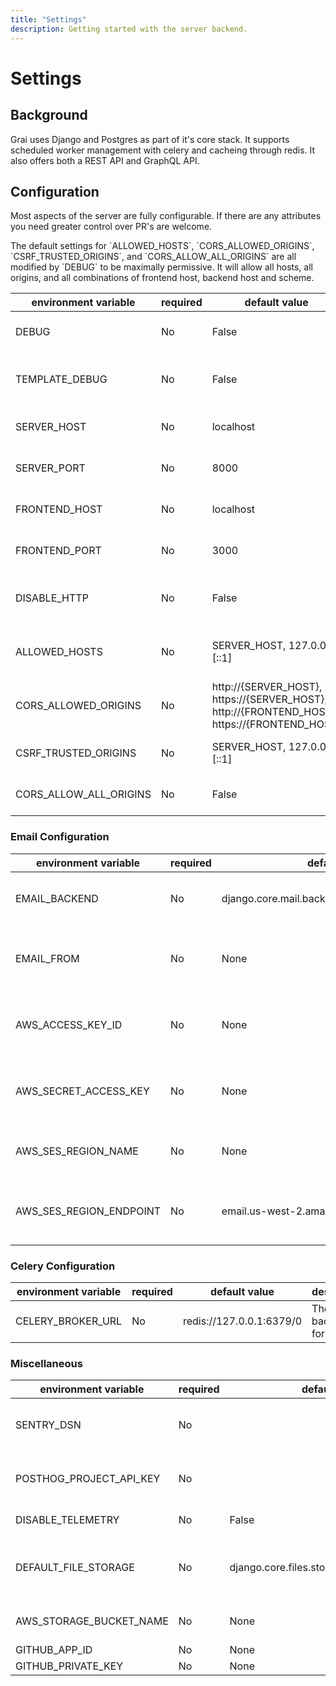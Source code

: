 ```yaml
---
title: "Settings"
description: Getting started with the server backend.
---
```



# Settings

## Background

Grai uses Django and Postgres as part of it's core stack.
It supports scheduled worker management with celery and cacheing through redis.
It also offers both a REST API and GraphQL API.

## Configuration

Most aspects of the server are fully configurable.
If there are any attributes you need greater control over PR's are welcome.

<Callout type="warning" emoji="ℹ️">
  The default settings for `ALLOWED_HOSTS`, `CORS_ALLOWED_ORIGINS`,
  `CSRF_TRUSTED_ORIGINS`, and `CORS_ALLOW_ALL_ORIGINS` are all modified by
  `DEBUG` to be maximally permissive. It will allow all hosts, all origins, and
  all combinations of frontend host, backend host and scheme.
</Callout>

| environment variable   | required | default value                                                                                        | description                     |
| ---------------------- | -------- | ---------------------------------------------------------------------------------------------------- | ------------------------------- |
| DEBUG                  | No       | False                                                                                                | Run in debug mode               |
| TEMPLATE_DEBUG         | No       | False                                                                                                | Run templating in debug mode    |
| SERVER_HOST            | No       | localhost                                                                                            | host for the current deployment |
| SERVER_PORT            | No       | 8000                                                                                                 | port for the current deployment |
| FRONTEND_HOST          | No       | localhost                                                                                            | host for the deployed frontend  |
| FRONTEND_PORT          | No       | 3000                                                                                                 | port for the deployed frontend  |
| DISABLE_HTTP           | No       | False                                                                                                | disables access through http    |
| ALLOWED_HOSTS          | No       | SERVER_HOST, 127.0.0.1, [::1]                                                                        | disables access through http    |
| CORS_ALLOWED_ORIGINS   | No       | http://\{SERVER_HOST\}, https://\{SERVER_HOST\}, http://\{FRONTEND_HOST\}, https://\{FRONTEND_HOST\} | host for the current deployment |
| CSRF_TRUSTED_ORIGINS   | No       | SERVER_HOST, 127.0.0.1, [::1]                                                                        | host for the current deployment |
| CORS_ALLOW_ALL_ORIGINS | No       | False                                                                                                | Django CORS allow all setting   |

### Email Configuration

| environment variable    | required | default value                                  | description                                                                                              |
| ----------------------- | -------- | ---------------------------------------------- | -------------------------------------------------------------------------------------------------------- |
| EMAIL_BACKEND           | No       | django.core.mail.backends.console.EmailBackend | Your preferred email [backend](https://docs.djangoproject.com/en/4.1/topics/email/#topic-email-backends) |
| EMAIL_FROM              | No       | None                                           | The email address your emails should be sent from                                                        |
| AWS_ACCESS_KEY_ID       | No       | None                                           | AWS access key id required for amazon SES                                                                |
| AWS_SECRET_ACCESS_KEY   | No       | None                                           | AWS secret access key required for amazon SES                                                            |
| AWS_SES_REGION_NAME     | No       | None                                           | AWS region required for amazon SES                                                                       |
| AWS_SES_REGION_ENDPOINT | No       | email.us-west-2.amazonaws.com                  | The email address your emails should be sent from                                                        |

### Celery Configuration

| environment variable | required | default value            | description                |
| -------------------- | -------- | ------------------------ | -------------------------- |
| CELERY_BROKER_URL    | No       | redis://127.0.0.1:6379/0 | The backend url for celery |

### Miscellaneous

| environment variable    | required | default value                               | description                                     |
| ----------------------- | -------- | ------------------------------------------- | ----------------------------------------------- |
| SENTRY_DSN              | No       |                                             | Configure error reporting with Sentry           |
| POSTHOG_PROJECT_API_KEY | No       |                                             | Configure logging through posthog               |
| DISABLE_TELEMETRY       | No       | False                                       | Disables all telemetry                          |
| DEFAULT_FILE_STORAGE    | No       | django.core.files.storage.FileSystemStorage | The default file storage backend used by Django |
| AWS_STORAGE_BUCKET_NAME | No       | None                                        | AWS bucket storage                              |
| GITHUB_APP_ID           | No       | None                                        |                                                 |
| GITHUB_PRIVATE_KEY      | No       | None                                        |                                                 |
